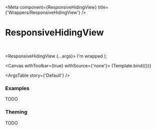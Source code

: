 

<Meta
  component={ResponsiveHidingView}
  title={'Wrappers/ResponsiveHidingView'}
/>

# ResponsiveHidingView

<br/>

  <ResponsiveHidingView {...args}>
    <Box variant='card'>
      <Text>I'm wrapped</Text>
    </Box>
  </ResponsiveHidingView>
);

<Canvas withToolbar={true} withSource={'none'}>
  <Story name='Default' args={{}}>
    {Template.bind({})}
  </Story>
</Canvas>

<ArgsTable story={'Default'} />

### Examples

TODO

### Theming

TODO
